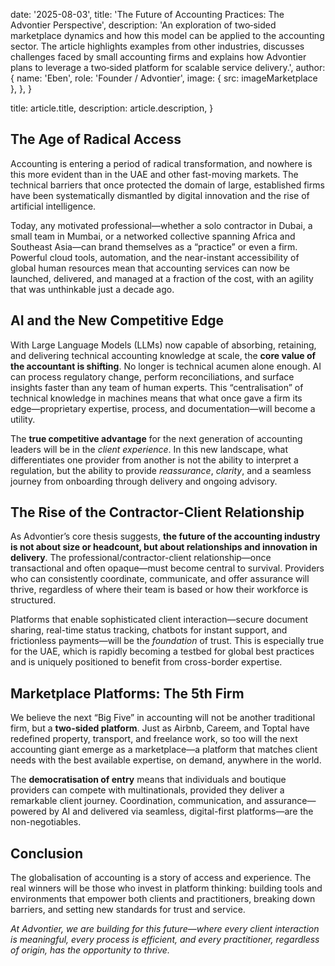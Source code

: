 
  date: '2025-08-03',
  title: 'The Future of Accounting Practices: The Advontier Perspective',
  description:
    'An exploration of two‑sided marketplace dynamics and how this model can be applied to the accounting sector.  The article highlights examples from other industries, discusses challenges faced by small accounting firms and explains how Advontier plans to leverage a two‑sided platform for scalable service delivery.',
  author: {
    name: 'Eben',
    role: 'Founder / Advontier',
    image: { src: imageMarketplace },
  },
}


  title: article.title,
  description: article.description,
}

## The Age of Radical Access

Accounting is entering a period of radical transformation, and nowhere is this more evident than in the UAE and other fast-moving markets. The technical barriers that once protected the domain of large, established firms have been systematically dismantled by digital innovation and the rise of artificial intelligence.

Today, any motivated professional—whether a solo contractor in Dubai, a small team in Mumbai, or a networked collective spanning Africa and Southeast Asia—can brand themselves as a “practice” or even a firm. Powerful cloud tools, automation, and the near-instant accessibility of global human resources mean that accounting services can now be launched, delivered, and managed at a fraction of the cost, with an agility that was unthinkable just a decade ago.

## AI and the New Competitive Edge

With Large Language Models (LLMs) now capable of absorbing, retaining, and delivering technical accounting knowledge at scale, the **core value of the accountant is shifting**. No longer is technical acumen alone enough. AI can process regulatory change, perform reconciliations, and surface insights faster than any team of human experts. This “centralisation” of technical knowledge in machines means that what once gave a firm its edge—proprietary expertise, process, and documentation—will become a utility.

The **true competitive advantage** for the next generation of accounting leaders will be in the _client experience_. In this new landscape, what differentiates one provider from another is not the ability to interpret a regulation, but the ability to provide _reassurance_, _clarity_, and a seamless journey from onboarding through delivery and ongoing advisory.

## The Rise of the Contractor-Client Relationship

As Advontier’s core thesis suggests, **the future of the accounting industry is not about size or headcount, but about relationships and innovation in delivery**. The professional/contractor-client relationship—once transactional and often opaque—must become central to survival. Providers who can consistently coordinate, communicate, and offer assurance will thrive, regardless of where their team is based or how their workforce is structured.

Platforms that enable sophisticated client interaction—secure document sharing, real-time status tracking, chatbots for instant support, and frictionless payments—will be the _foundation_ of trust. This is especially true for the UAE, which is rapidly becoming a testbed for global best practices and is uniquely positioned to benefit from cross-border expertise.

## Marketplace Platforms: The 5th Firm

We believe the next “Big Five” in accounting will not be another traditional firm, but a **two-sided platform**. Just as Airbnb, Careem, and Toptal have redefined property, transport, and freelance work, so too will the next accounting giant emerge as a marketplace—a platform that matches client needs with the best available expertise, on demand, anywhere in the world.

The **democratisation of entry** means that individuals and boutique providers can compete with multinationals, provided they deliver a remarkable client journey. Coordination, communication, and assurance—powered by AI and delivered via seamless, digital-first platforms—are the non-negotiables.

## Conclusion

The globalisation of accounting is a story of access and experience. The real winners will be those who invest in platform thinking: building tools and environments that empower both clients and practitioners, breaking down barriers, and setting new standards for trust and service.

*At Advontier, we are building for this future—where every client interaction is meaningful, every process is efficient, and every practitioner, regardless of origin, has the opportunity to thrive.*
